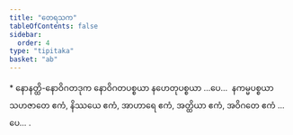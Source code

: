 ```yaml
---
title: "တေရသက"
tableOfContents: false
sidebar:
  order: 4
type: "tipitaka"
basket: "ab"
---
```



<DynamicBreadcrumb />

<Paragraph type="center">
* နောနတ္ထိ-နောဝိဂတဒုက
</Paragraph>


<Paragraph number="398">
နောဝိဂတပစ္စယာ နဟေတုပစ္စယာ …ပေ…  နကမ္မပစ္စယာ သဟဇာတေ ဧကံ, နိဿယေ ဧကံ, အာဟာရေ ဧကံ, အတ္ထိယာ ဧကံ, အဝိဂတေ ဧကံ …ပေ… .
</Paragraph>